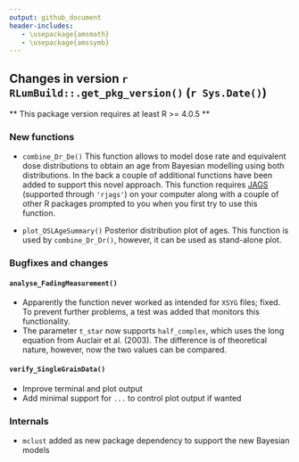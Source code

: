 ```yaml
---
output: github_document
header-includes:
   - \usepackage{amsmath}
   - \usepackage{amssymb}
---
```

<!-- NEWS.md was auto-generated by NEWS.Rmd. Please DO NOT edit by hand!-->

## Changes in version `r RLumBuild::.get_pkg_version()` (`r Sys.Date()`)

** This package version requires at least R >= 4.0.5 **

### New functions
* `combine_Dr_De()` This function allows to model dose rate and equivalent dose distributions 
to obtain an age from Bayesian modelling using both distributions. In the back a couple of 
additional functions have been added to support this novel approach. This function requires [JAGS](https://mcmc-jags.sourceforge.io) (supported through `'rjags'`) on your computer along with a 
couple of other R packages prompted to you when you first try to use this function. 

* `plot_OSLAgeSummary()` Posterior distribution plot of ages. This function is used by `combine_Dr_Dr()`, however, it can be used as stand-alone plot.

### Bugfixes and changes
#### `analyse_FadingMeasurement()`
* Apparently the function never worked as intended for `XSYG` files; fixed. 
To prevent further problems, a test was added that monitors this functionality.
* The parameter `t_star` now supports `half_complex`, which uses the long equation
from Auclair et al. (2003). The difference is of theoretical nature, however, now 
the two values can be compared.

#### `verify_SingleGrainData()`
* Improve terminal and plot output
* Add minimal support for `...` to control plot output if wanted

### Internals
* `mclust` added as new package dependency to support the new Bayesian models 
